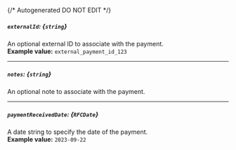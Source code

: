 {/* Autogenerated DO NOT EDIT  */}
##### `externalId`: *{`string`}*
An optional external ID to associate with the payment.
<br/>
**Example value:** `external_payment_id_123`

---
##### `notes`: *{`string`}*
An optional note to associate with the payment.

---
##### `paymentReceivedDate`: *{`RFCDate`}*
A date string to specify the date of the payment.
<br/>
**Example value:** `2023-09-22`

